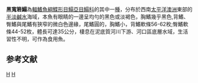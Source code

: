 {{Speciesbox 
| taxon = Brachirus niger
| authority = [[Macleay|Macleay]], 1880
| status = NE
| status_system = IUCN3.1
| synonyms = *''Synaptura nigra ,Macleay, 1880 ''
*''Achlyopa nigra ,Macleay, 1880 ''
*''Brachirus nigra,Macleay, 1880 ''
}}

'''黑寬箬鰨'''為[[輻鰭魚綱|輻鰭魚綱]][[鰈形目|鰈形目]][[鰨亞目|鰨亞目]][[鰨科|鰨科]]的其中一[[種|種]]，分布於西南[[太平洋|太平洋]][[澳洲|澳洲]]東部的[[半淡鹹水|半淡鹹水]]海域，本魚有眼睛的一邊呈均勻的黑色或淡褐色，胸鰭幾乎黑色,背鰭、臀鰭與尾鰭有狹窄的微白色邊緣，尾鰭圓的，胸鰭小，背鰭軟條56-62枚;臀鰭軟條44-52枚，體長可達35公分，棲息在泥底質河川下游、河口區底層水域，生活習性不明，可作為食用魚。

==参考文献==
{{reflist}}
{{Taxonbar}}

[[Category:食用魚|H]]
[[Category:寬箬鰨屬|H]]